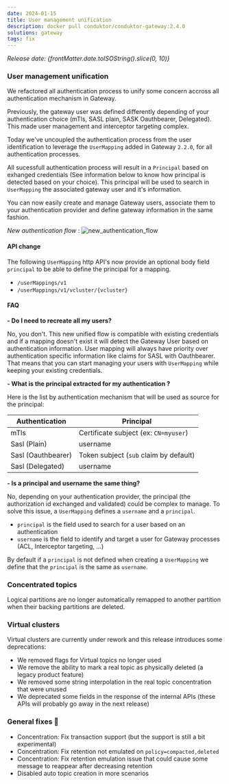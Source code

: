 ```yaml
---
date: 2024-01-15
title: User management unification
description: docker pull conduktor/conduktor-gateway:2.4.0
solutions: gateway
tags: fix
---
```


*Release date: {frontMatter.date.toISOString().slice(0, 10)}*

### User management unification

We refactored all authentication process to unify some concern accross all authentication mechanism in Gateway.

Previously, the gateway user was defined differently depending of your authentication choice (mTls, SASL plain, SASK Oauthbearer, Delegated). This made user management and interceptor targeting complex.

Today we've uncoupled the authentication process from the user identification to leverage the `UserMapping` added in Gateway `2.2.0`, for all authentication processes.

All sucessfull authentication process will result in a `Principal` based on exhanged credentials (See information below to know how principal is detected based on your choice). This principal will be used to search in `UserMapping` the associated gateway user and it's information.

You can now easily create and manage Gateway users, associate them to your authentication provider and define gateway information in the same fashion.

_New authentication flow_ : ![new_authentication_flow](/images/changelog/gateway/v2.4.0/new_authentication_flow.png)

#### API change

The following `UserMapping` http API's now provide an optional body field `principal` to be able to define the principal for a mapping.

- `/userMappings/v1`
- `/userMappings/v1/vcluster/{vcluster}`

#### FAQ

**- Do I need to recreate all my users?**

No, you don't. This new unified flow is compatible with existing credentials and if a mapping doesn't exist it will detect the Gateway User based on authentication information. User mapping will always have priority over authentication specific information like claims for SASL with Oauthbearer. That means that you can start managing your users with `UserMapping` while keeping your existing credentials.

**- What is the principal extracted for my authentication ?**

Here is the list by authentication mechanism that will be used as source for the principal:

| Authentication     | Principal                              |
| ------------------ | -------------------------------------- |
| mTls               | Certificate subject (ex: `CN=myuser`)  |
| Sasl (Plain)       | username                               |
| Sasl (Oauthbearer) | Token subject (`sub` claim by default) |
| Sasl (Delegated)   | username                               |

**- Is a principal and username the same thing?**

No, depending on your authentication provider, the principal (the authorization id exchanged and validated) could be complex to manage. To solve this issue, a `UserMapping` defines a `username` and a `principal`.

- `principal` is the field used to search for a user based on an authentication
- `username` is the field to identify and target a user for Gateway processes (ACL, Interceptor targeting, ...)

By default if a `principal` is not defined when creating a `UserMapping` we define that the `principal` is the same as `username`.

### Concentrated topics

Logical partitions are no longer automatically remapped to another partition when their backing partitions are deleted.

### Virtual clusters

Virtual clusters are currently under rework and this release introduces some deprecations:

- We removed flags for Virtual topics no longer used
- We remove the ability to mark a real topic as physically deleted (a legacy product feature)
- We removed some string interpolation in the real topic concentration that were unused
- We deprecated some fields in the response of the internal APIs (these APIs will probably go away in the next release)

### General fixes 🔨

- Concentration: Fix transaction support (but the support is still a bit experimental)
- Concentration: Fix retention not emulated on `policy=compacted,deleted`
- Concentration: Fix retention emulation issue that could cause some message to reappear after decreasing retention
- Disabled auto topic creation in more scenarios
